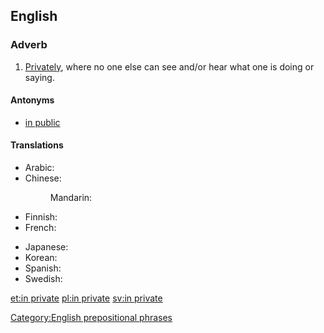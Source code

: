 ==English==

===Adverb===
{{en-adv|head=[[in]] [[private]]}}

# [[privately|Privately]], where no one else can see and/or hear what one is doing or saying.

====Antonyms====
* [[in public]]

====Translations====
{{trans-top|privately}}
* Arabic: {{t|ar|بِخَصُوصِيَّة}}
* Chinese:
*: Mandarin: {{t-needed|cmn}}
* Finnish: {{t|fi|yksityisesti}}
* French: {{t+|fr|en privé}}
{{trans-mid}}
* Japanese: {{t|ja|非公式に|tr=hikōshiki ni|sc=Jpan}}
* Korean: {{t|ko|은밀히|sc=Kore}}
* Spanish: {{t|es|en privado}}
* Swedish: {{t+|sv|i enrum}}
{{trans-bottom}}

[[Category:English prepositional phrases]]

[[et:in private]]
[[pl:in private]]
[[sv:in private]]